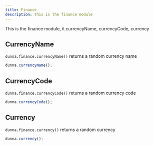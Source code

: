 ```yaml
---
title: Finance
description: This is the finance module
---
```



This is the finance module, it currencyName, currencyCode, currency

## CurrencyName

`dunna.finance.currencyName()` returns a random currency name

```js
dunna.currencyName();
```

## CurrencyCode

`dunna.finance.currencyCode()` returns a random currency code

```js
dunna.currencyCode();
```

## Currency

`dunna.finance.currency()` returns a random currency

```js
dunna.currency();
```

